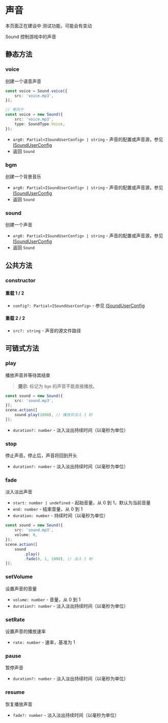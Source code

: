 
# 声音

<Callout type="warning" emoji="⚠️">
    本页面正在建设中
</Callout>

<Callout type="warning" emoji="⚠️">
    测试功能，可能会有变动
</Callout>

Sound 控制游戏中的声音

## 静态方法

### voice

<Steps>

创建一个语音声音

```ts
const voice = Sound.voice({
    src: 'voice.mp3',
});

// 等同于
const voice = new Sound({
    src: 'voice.mp3',
    type: SoundType.Voice,
});
```

- `arg0: Partial<ISoundUserConfig> | string` - 声音的配置或声音源，参见 [ISoundUserConfig](../types/ISoundUserConfig)
- 返回 `Sound`

</Steps>

### bgm

<Steps>

创建一个背景音乐

- `arg0: Partial<ISoundUserConfig> | string` - 声音的配置或声音源，参见 [ISoundUserConfig](../types/ISoundUserConfig)
- 返回 `Sound`

</Steps>

### sound

<Steps>

创建一个声音

- `arg0: Partial<ISoundUserConfig> | string` - 声音的配置或声音源，参见 [ISoundUserConfig](../types/ISoundUserConfig)
- 返回 `Sound`

</Steps>

## 公共方法

### constructor

<Steps>

#### 重载 1 / 2

- `config?: Partial<ISoundUserConfig>` - 参见 [ISoundUserConfig](../types/ISoundUserConfig)

#### 重载 2 / 2

- `src?: string` - 声音的源文件路径

</Steps>

## 可链式方法

### play

<Steps>

播放声音并等待其结束

> **提示**: 标记为 `Bgm` 的声音不能直接播放。

```ts
const sound = new Sound({
    src: 'sound.mp3',
});
scene.action([
    sound.play(1000), // 播放并淡入 1 秒
]);
```

- `duration?: number` - 淡入淡出持续时间（以毫秒为单位）

</Steps>

### stop

<Steps>

停止声音。停止后，声音将回到开头

- `duration?: number` - 淡入淡出持续时间（以毫秒为单位）

</Steps>

### fade

<Steps>

淡入淡出声音

- `start: number | undefined` - 起始音量，从 0 到 1，默认为当前音量
- `end: number` - 结束音量，从 0 到 1
- `duration: number` - 持续时间（以毫秒为单位）

```ts
const sound = new Sound({
    src: 'sound.mp3',
    volume: 0,
});
scene.action([
    sound
        .play()
        .fade(0, 1, 1000), // 淡入 1 秒
]);
```

</Steps>

### setVolume

<Steps>

设置声音的音量

- `volume: number` - 音量，从 0 到 1
- `duration?: number` - 淡入淡出持续时间（以毫秒为单位）

</Steps>

### setRate

<Steps>

设置声音的播放速率

- `rate: number` - 速率，基准为 1

</Steps>

### pause

<Steps>

暂停声音

- `duration?: number` - 淡入淡出持续时间（以毫秒为单位）

</Steps>

### resume

<Steps>

恢复播放声音

- `fade?: number` - 淡入淡出持续时间（以毫秒为单位）

</Steps>